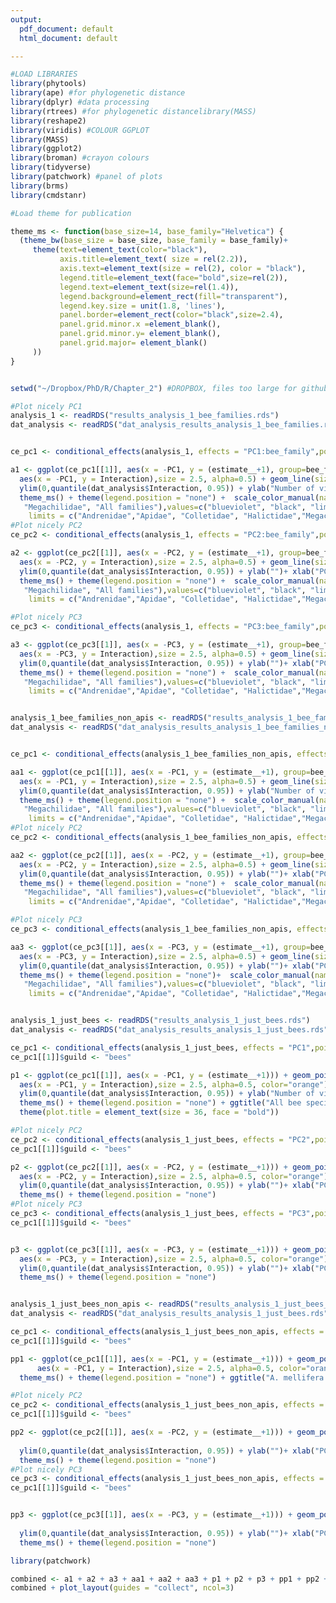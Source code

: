 ```yaml
---
output:
  pdf_document: default
  html_document: default

---
```




```r

#LOAD LIBRARIES 
library(phytools)
library(ape) #for phylogenetic distance
library(dplyr) #data processing
library(rtrees) #for phylogenetic distancelibrary(MASS)
library(reshape2)
library(viridis) #COLOUR GGPLOT
library(MASS)
library(ggplot2)
library(broman) #crayon colours
library(tidyverse)
library(patchwork) #panel of plots
library(brms)
library(cmdstanr)

#Load theme for publication

theme_ms <- function(base_size=14, base_family="Helvetica") {
  (theme_bw(base_size = base_size, base_family = base_family)+
     theme(text=element_text(color="black"),
           axis.title=element_text( size = rel(2.2)),
           axis.text=element_text(size = rel(2), color = "black"),
           legend.title=element_text(face="bold",size=rel(2)),
           legend.text=element_text(size=rel(1.4)),
           legend.background=element_rect(fill="transparent"),
           legend.key.size = unit(1.8, 'lines'),
           panel.border=element_rect(color="black",size=2.4),
           panel.grid.minor.x =element_blank(),
           panel.grid.minor.y= element_blank(),
           panel.grid.major= element_blank()
     ))
}


setwd("~/Dropbox/PhD/R/Chapter_2") #DROPBOX, files too large for github

#Plot nicely PC1
analysis_1 <- readRDS("results_analysis_1_bee_families.rds")
dat_analysis <- readRDS("dat_analysis_results_analysis_1_bee_families.rds")


ce_pc1 <- conditional_effects(analysis_1, effects = "PC1:bee_family",points=T) 

a1 <- ggplot(ce_pc1[[1]], aes(x = -PC1, y = (estimate__+1), group=bee_family, colour=bee_family)) + geom_point(data = dat_analysis,
  aes(x = -PC1, y = Interaction),size = 2.5, alpha=0.5) + geom_line(size=1.4) + 
  ylim(0,quantile(dat_analysis$Interaction, 0.95)) + ylab("Number of visits")+ xlab("PC1")+
  theme_ms() + theme(legend.position = "none") +  scale_color_manual(name="Functional groups",labels=c("Andrenidae","Apidae", "Colletidae", "Halictidae",
   "Megachilidae", "All families"),values=c("blueviolet", "black", "limegreen","#E7298A", "cyan4","orange"),
    limits = c("Andrenidae","Apidae", "Colletidae", "Halictidae","Megachilidae", "All families"))+ggtitle("All bee species") + theme(plot.title = element_text(size = 36, face = "bold"))
#Plot nicely PC2
ce_pc2 <- conditional_effects(analysis_1, effects = "PC2:bee_family",points=T) 

a2 <- ggplot(ce_pc2[[1]], aes(x = -PC2, y = (estimate__+1), group=bee_family, colour=bee_family)) + geom_point(data = dat_analysis,
  aes(x = -PC2, y = Interaction),size = 2.5, alpha=0.5) + geom_line(size=1.4) + 
  ylim(0,quantile(dat_analysis$Interaction, 0.95)) + ylab("")+ xlab("PC2")+
  theme_ms() + theme(legend.position = "none") +  scale_color_manual(name="Functional groups",labels=c("Andrenidae","Apidae", "Colletidae", "Halictidae",
   "Megachilidae", "All families"),values=c("blueviolet", "black", "limegreen","#E7298A", "cyan4","orange"),
    limits = c("Andrenidae","Apidae", "Colletidae", "Halictidae","Megachilidae", "All families"))

#Plot nicely PC3
ce_pc3 <- conditional_effects(analysis_1, effects = "PC3:bee_family",points=T) 

a3 <- ggplot(ce_pc3[[1]], aes(x = -PC3, y = (estimate__+1), group=bee_family, colour=bee_family)) + geom_point(data = dat_analysis,
  aes(x = -PC3, y = Interaction),size = 2.5, alpha=0.5) + geom_line(size=1.4) + 
  ylim(0,quantile(dat_analysis$Interaction, 0.95)) + ylab("")+ xlab("PC3")+
  theme_ms() + theme(legend.position = "none") +  scale_color_manual(name="Functional groups",labels=c("Andrenidae","Apidae", "Colletidae", "Halictidae",
   "Megachilidae", "All families"),values=c("blueviolet", "black", "limegreen","#E7298A", "cyan4","orange"),
    limits = c("Andrenidae","Apidae", "Colletidae", "Halictidae","Megachilidae", "All families"))


analysis_1_bee_families_non_apis <- readRDS("results_analysis_1_bee_families_non_apis.rds")
dat_analysis <- readRDS("dat_analysis_results_analysis_1_bee_families_non_apis.rds")


ce_pc1 <- conditional_effects(analysis_1_bee_families_non_apis, effects = "PC1:bee_family",points=T) 

aa1 <- ggplot(ce_pc1[[1]], aes(x = -PC1, y = (estimate__+1), group=bee_family, colour=bee_family)) + geom_point(data = dat_analysis,
  aes(x = -PC1, y = Interaction),size = 2.5, alpha=0.5) + geom_line(size=1.4) + 
  ylim(0,quantile(dat_analysis$Interaction, 0.95)) + ylab("Number of visits")+ xlab("PC1")+
  theme_ms() + theme(legend.position = "none") +  scale_color_manual(name="Functional groups",labels=c("Andrenidae","Apidae", "Colletidae", "Halictidae",
   "Megachilidae", "All families"),values=c("blueviolet", "black", "limegreen","#E7298A", "cyan4","orange"),
    limits = c("Andrenidae","Apidae", "Colletidae", "Halictidae","Megachilidae", "All families"))+ ggtitle("A. mellifera excluded") + theme(plot.title = element_text(size = 36, face = "bold"))
#Plot nicely PC2
ce_pc2 <- conditional_effects(analysis_1_bee_families_non_apis, effects = "PC2:bee_family",points=T) 

aa2 <- ggplot(ce_pc2[[1]], aes(x = -PC2, y = (estimate__+1), group=bee_family, colour=bee_family)) + geom_point(data = dat_analysis,
  aes(x = -PC2, y = Interaction),size = 2.5, alpha=0.5) + geom_line(size=1.4) + 
  ylim(0,quantile(dat_analysis$Interaction, 0.95)) + ylab("")+ xlab("PC2")+
  theme_ms() + theme(legend.position = "none") +  scale_color_manual(name="Functional groups",labels=c("Andrenidae","Apidae", "Colletidae", "Halictidae",
   "Megachilidae", "All families"),values=c("blueviolet", "black", "limegreen","#E7298A", "cyan4","orange"),
    limits = c("Andrenidae","Apidae", "Colletidae", "Halictidae","Megachilidae", "All families"))

#Plot nicely PC3
ce_pc3 <- conditional_effects(analysis_1_bee_families_non_apis, effects = "PC3:bee_family",points=T) 

aa3 <- ggplot(ce_pc3[[1]], aes(x = -PC3, y = (estimate__+1), group=bee_family, colour=bee_family)) + geom_point(data = dat_analysis,
  aes(x = -PC3, y = Interaction),size = 2.5, alpha=0.5) + geom_line(size=1.4) + 
  ylim(0,quantile(dat_analysis$Interaction, 0.95)) + ylab("")+ xlab("PC3")+
  theme_ms() + theme(legend.position = "none")+  scale_color_manual(name="Functional groups",labels=c("Andrenidae","Apidae", "Colletidae", "Halictidae",
   "Megachilidae", "All families"),values=c("blueviolet", "black", "limegreen","#E7298A", "cyan4","orange"),
    limits = c("Andrenidae","Apidae", "Colletidae", "Halictidae","Megachilidae", "All families"))


analysis_1_just_bees <- readRDS("results_analysis_1_just_bees.rds")
dat_analysis <- readRDS("dat_analysis_results_analysis_1_just_bees.rds")

ce_pc1 <- conditional_effects(analysis_1_just_bees, effects = "PC1",points=T) 
ce_pc1[[1]]$guild <- "bees"

p1 <- ggplot(ce_pc1[[1]], aes(x = -PC1, y = (estimate__+1))) + geom_point(data = dat_analysis,
  aes(x = -PC1, y = Interaction),size = 2.5, alpha=0.5, color="orange") + geom_line(size=1.4, color="orange") + 
  ylim(0,quantile(dat_analysis$Interaction, 0.95)) + ylab("Number of visits")+ xlab("PC1")+
  theme_ms() + theme(legend.position = "none") + ggtitle("All bee species")+
  theme(plot.title = element_text(size = 36, face = "bold"))

#Plot nicely PC2
ce_pc2 <- conditional_effects(analysis_1_just_bees, effects = "PC2",points=T) 
ce_pc1[[1]]$guild <- "bees"

p2 <- ggplot(ce_pc2[[1]], aes(x = -PC2, y = (estimate__+1))) + geom_point(data = dat_analysis,
  aes(x = -PC2, y = Interaction),size = 2.5, alpha=0.5, color="orange") + geom_line(size=1.4, color="orange") + 
  ylim(0,quantile(dat_analysis$Interaction, 0.95)) + ylab("")+ xlab("PC2")+
  theme_ms() + theme(legend.position = "none") 
#Plot nicely PC3
ce_pc3 <- conditional_effects(analysis_1_just_bees, effects = "PC3",points=T)
ce_pc1[[1]]$guild <- "bees"


p3 <- ggplot(ce_pc3[[1]], aes(x = -PC3, y = (estimate__+1))) + geom_point(data = dat_analysis,
  aes(x = -PC3, y = Interaction),size = 2.5, alpha=0.5, color="orange") + geom_line(size=1.4, color="orange") + 
  ylim(0,quantile(dat_analysis$Interaction, 0.95)) + ylab("")+ xlab("PC3")+
  theme_ms() + theme(legend.position = "none") 


analysis_1_just_bees_non_apis <- readRDS("results_analysis_1_just_bees_non_apis.rds")
dat_analysis <- readRDS("dat_analysis_results_analysis_1_just_bees.rds")

ce_pc1 <- conditional_effects(analysis_1_just_bees_non_apis, effects = "PC1",points=T) 
ce_pc1[[1]]$guild <- "bees"

pp1 <- ggplot(ce_pc1[[1]], aes(x = -PC1, y = (estimate__+1))) + geom_point(data = dat_analysis,
      aes(x = -PC1, y = Interaction),size = 2.5, alpha=0.5, color="orange") + geom_line(size=1.4, color="orange")+  ylim(0,quantile(dat_analysis$Interaction, 0.95)) + ylab("Number of visits")+ xlab("PC1")+
  theme_ms() + theme(legend.position = "none") + ggtitle("A. mellifera excluded") + theme(plot.title = element_text(size = 36, face = "bold"))

#Plot nicely PC2
ce_pc2 <- conditional_effects(analysis_1_just_bees_non_apis, effects = "PC2",points=T) 
ce_pc1[[1]]$guild <- "bees"

pp2 <- ggplot(ce_pc2[[1]], aes(x = -PC2, y = (estimate__+1))) + geom_point(data = dat_analysis,
                                                                          aes(x = -PC2, y = Interaction),size = 2.5, alpha=0.5, color="orange") + geom_line(size=1.4, color="orange") + 
  ylim(0,quantile(dat_analysis$Interaction, 0.95)) + ylab("")+ xlab("PC2")+
  theme_ms() + theme(legend.position = "none") 
#Plot nicely PC3
ce_pc3 <- conditional_effects(analysis_1_just_bees_non_apis, effects = "PC3",points=T)
ce_pc1[[1]]$guild <- "bees"


pp3 <- ggplot(ce_pc3[[1]], aes(x = -PC3, y = (estimate__+1))) + geom_point(data = dat_analysis,
                                                                          aes(x = -PC3, y = Interaction),size = 2.5, alpha=0.5, color="orange") + geom_line(size=1.4, color="orange") + 
  ylim(0,quantile(dat_analysis$Interaction, 0.95)) + ylab("")+ xlab("PC3")+
  theme_ms() + theme(legend.position = "none") 

library(patchwork)

combined <- a1 + a2 + a3 + aa1 + aa2 + aa3 + p1 + p2 + p3 + pp1 + pp2 + pp3 & theme(legend.position = "right")
combined + plot_layout(guides = "collect", ncol=3)



```

